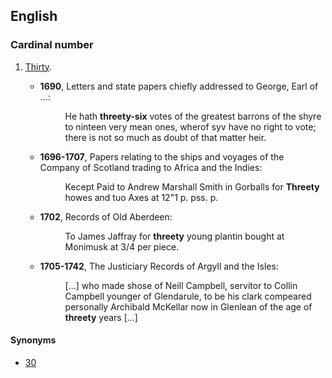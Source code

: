 ==English==

===Cardinal number===
{{head|en|cardinal number}}

# {{UK|_|dialectal|chiefly|_|Scotland|obsolete|or|nonstandard}} [[thirty|Thirty]].
#*'''1690''', Letters and state papers chiefly addressed to George, Earl of ...: 
#*: He hath '''threety-six''' votes of the greatest barrons of the shyre to ninteen very mean ones, wherof syv have no right to vote; there is not so much as doubt of that matter heir.
#*'''1696-1707''', Papers relating to the ships and voyages of the Company of Scotland trading to Africa and the Indies:
#*: Kecept Paid to Andrew Marshall Smith in Gorballs for '''Threety''' howes and tuo Axes at 12"1 p. pss. p.
#*'''1702''', Records of Old Aberdeen:
#*: To James Jaffray for  '''threety'''  young plantin bought at Monimusk at 3/4 per piece. 
#*'''1705-1742''', The Justiciary Records of Argyll and the Isles:
#*: [...] who made shose of Neill Campbell, servitor to Collin Campbell younger of Glendarule, to be his clark compeared personally Archibald McKellar now in Glenlean of the age of '''threety''' years [...]

====Synonyms====
* [[30]]